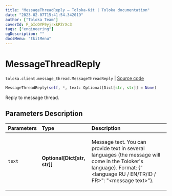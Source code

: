 ```yaml
---
title: "MessageThreadReply — Toloka-Kit | Toloka documentation"
date: "2023-02-07T15:41:54.342019"
author: ["Toloka Team"]
coverId: F_bIcOYF9yjrxkPZrXc3
tags: ["engineering"]
ogDescription: ""
docsMenu: "tkitMenu"
---
```


# MessageThreadReply
`toloka.client.message_thread.MessageThreadReply` | [Source code](https://github.com/Toloka/toloka-kit/blob/v1.1.3/src/client/message_thread.py#L150)

```python
MessageThreadReply(self, *, text: Optional[Dict[str, str]] = None)
```

Reply to message thread.

## Parameters Description

| Parameters | Type | Description |
| :----------| :----| :-----------|
`text`|**Optional\[Dict\[str, str\]\]**|<p>Message text. You can provide text in several languages (the message will come in the Toloker&#x27;s language). Format: {&quot;&lt;language RU / EN/TR/ID / FR&gt;&quot;: &quot;&lt;message text&gt;&quot;}.</p>